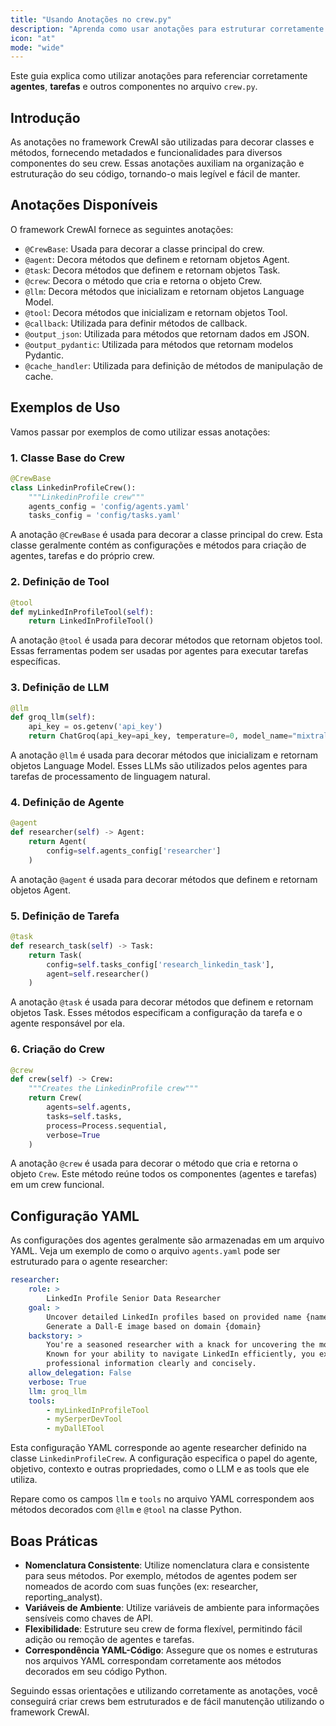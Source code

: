 ```yaml
---
title: "Usando Anotações no crew.py"
description: "Aprenda como usar anotações para estruturar corretamente agentes, tarefas e componentes no CrewAI"
icon: "at"
mode: "wide"
---
```


Este guia explica como utilizar anotações para referenciar corretamente **agentes**, **tarefas** e outros componentes no arquivo `crew.py`.

## Introdução

As anotações no framework CrewAI são utilizadas para decorar classes e métodos, fornecendo metadados e funcionalidades para diversos componentes do seu crew. Essas anotações auxiliam na organização e estruturação do seu código, tornando-o mais legível e fácil de manter.

## Anotações Disponíveis

O framework CrewAI fornece as seguintes anotações:

- `@CrewBase`: Usada para decorar a classe principal do crew.
- `@agent`: Decora métodos que definem e retornam objetos Agent.
- `@task`: Decora métodos que definem e retornam objetos Task.
- `@crew`: Decora o método que cria e retorna o objeto Crew.
- `@llm`: Decora métodos que inicializam e retornam objetos Language Model.
- `@tool`: Decora métodos que inicializam e retornam objetos Tool.
- `@callback`: Utilizada para definir métodos de callback.
- `@output_json`: Utilizada para métodos que retornam dados em JSON.
- `@output_pydantic`: Utilizada para métodos que retornam modelos Pydantic.
- `@cache_handler`: Utilizada para definição de métodos de manipulação de cache.

## Exemplos de Uso

Vamos passar por exemplos de como utilizar essas anotações:

### 1. Classe Base do Crew

```python
@CrewBase
class LinkedinProfileCrew():
    """LinkedinProfile crew"""
    agents_config = 'config/agents.yaml'
    tasks_config = 'config/tasks.yaml'
```

A anotação `@CrewBase` é usada para decorar a classe principal do crew. Esta classe geralmente contém as configurações e métodos para criação de agentes, tarefas e do próprio crew.

### 2. Definição de Tool

```python
@tool
def myLinkedInProfileTool(self):
    return LinkedInProfileTool()
```

A anotação `@tool` é usada para decorar métodos que retornam objetos tool. Essas ferramentas podem ser usadas por agentes para executar tarefas específicas.

### 3. Definição de LLM

```python
@llm
def groq_llm(self):
    api_key = os.getenv('api_key')
    return ChatGroq(api_key=api_key, temperature=0, model_name="mixtral-8x7b-32768")
```

A anotação `@llm` é usada para decorar métodos que inicializam e retornam objetos Language Model. Esses LLMs são utilizados pelos agentes para tarefas de processamento de linguagem natural.

### 4. Definição de Agente

```python
@agent
def researcher(self) -> Agent:
    return Agent(
        config=self.agents_config['researcher']
    )
```

A anotação `@agent` é usada para decorar métodos que definem e retornam objetos Agent.

### 5. Definição de Tarefa

```python
@task
def research_task(self) -> Task:
    return Task(
        config=self.tasks_config['research_linkedin_task'],
        agent=self.researcher()
    )
```

A anotação `@task` é usada para decorar métodos que definem e retornam objetos Task. Esses métodos especificam a configuração da tarefa e o agente responsável por ela.

### 6. Criação do Crew

```python
@crew
def crew(self) -> Crew:
    """Creates the LinkedinProfile crew"""
    return Crew(
        agents=self.agents,
        tasks=self.tasks,
        process=Process.sequential,
        verbose=True
    )
``` 

A anotação `@crew` é usada para decorar o método que cria e retorna o objeto `Crew`. Este método reúne todos os componentes (agentes e tarefas) em um crew funcional.

## Configuração YAML

As configurações dos agentes geralmente são armazenadas em um arquivo YAML. Veja um exemplo de como o arquivo `agents.yaml` pode ser estruturado para o agente researcher:

```yaml
researcher:
    role: >
        LinkedIn Profile Senior Data Researcher
    goal: >
        Uncover detailed LinkedIn profiles based on provided name {name} and domain {domain}
        Generate a Dall-E image based on domain {domain}
    backstory: >
        You're a seasoned researcher with a knack for uncovering the most relevant LinkedIn profiles.
        Known for your ability to navigate LinkedIn efficiently, you excel at gathering and presenting
        professional information clearly and concisely.
    allow_delegation: False
    verbose: True
    llm: groq_llm
    tools:
        - myLinkedInProfileTool
        - mySerperDevTool
        - myDallETool
```

Esta configuração YAML corresponde ao agente researcher definido na classe `LinkedinProfileCrew`. A configuração especifica o papel do agente, objetivo, contexto e outras propriedades, como o LLM e as tools que ele utiliza.

Repare como os campos `llm` e `tools` no arquivo YAML correspondem aos métodos decorados com `@llm` e `@tool` na classe Python.

## Boas Práticas

- **Nomenclatura Consistente**: Utilize nomenclatura clara e consistente para seus métodos. Por exemplo, métodos de agentes podem ser nomeados de acordo com suas funções (ex: researcher, reporting_analyst).
- **Variáveis de Ambiente**: Utilize variáveis de ambiente para informações sensíveis como chaves de API.
- **Flexibilidade**: Estruture seu crew de forma flexível, permitindo fácil adição ou remoção de agentes e tarefas.
- **Correspondência YAML-Código**: Assegure que os nomes e estruturas nos arquivos YAML correspondam corretamente aos métodos decorados em seu código Python.

Seguindo essas orientações e utilizando corretamente as anotações, você conseguirá criar crews bem estruturados e de fácil manutenção utilizando o framework CrewAI.